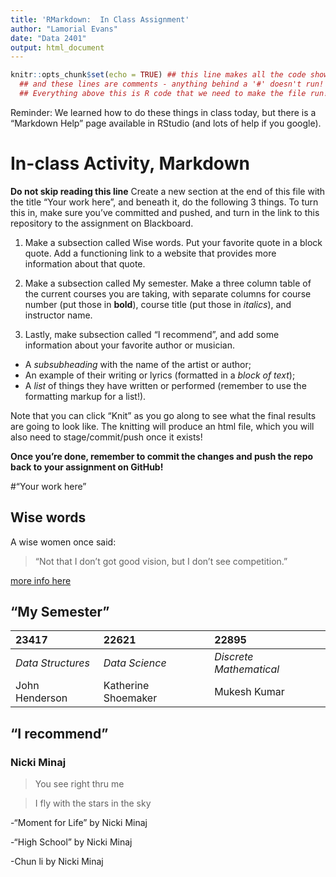 ```yaml
---
title: 'RMarkdown:  In Class Assignment'
author: "Lamorial Evans"
date: "Data 2401"
output: html_document
---
```


```r
knitr::opts_chunk$set(echo = TRUE) ## this line makes all the code show! 
  ## and these lines are comments - anything behind a '#' doesn't run!
  ## Everything above this is R code that we need to make the file run! We'll discuss it next class.
```

Reminder: We learned how to do these things in class today, but there is a "Markdown Help" page available in RStudio (and lots of help if you google).

# In-class Activity, Markdown

**Do not skip reading this line** Create a new section at the end of this file with the title "Your work here", and beneath it, do the following 3 things. To turn this in, make sure you've committed and pushed, and turn in the link to this repository to the assignment on Blackboard.

1.  Make a subsection called Wise words. Put your favorite quote in a block quote. Add a functioning link to a website that provides more information about that quote.

2.  Make a subsection called My semester. Make a three column table of the current courses you are taking, with separate columns for course number (put those in **bold**), course title (put those in *italics*), and instructor name.

3.  Lastly, make subsection called "I recommend", and add some information about your favorite author or musician.

-   A *subsubheading* with the name of the artist or author;\
-   An example of their writing or lyrics (formatted in a *block of text*);\
-   A *list* of things they have written or performed (remember to use the formatting markup for a list!).

Note that you can click "Knit" as you go along to see what the final results are going to look like. The knitting will produce an html file, which you will also need to stage/commit/push once it exists!

**Once you're done, remember to commit the changes and push the repo back to your assignment on GitHub!**

#"Your work here"

## Wise words

A wise women once said:

> “Not that I don’t got good vision, but I don’t see competition.”

[more info here](https://www.revolt.tv/article/2023-11-10/336627/17-nicki-minaj-lyrics-to-motivate-your-boss-up)

## "My Semester"

|**23417**|**22621**|**22895**|
|:--------|:--------|:--------|
|*Data Structures*|*Data Science*|*Discrete Mathematical*|
|John Henderson| Katherine Shoemaker|Mukesh Kumar|

## "I recommend"

### Nicki Minaj

> You see right thru me

>I fly with the stars in the sky

-"Moment for Life" by Nicki Minaj

-"High School" by Nicki Minaj

-Chun li by Nicki Minaj

